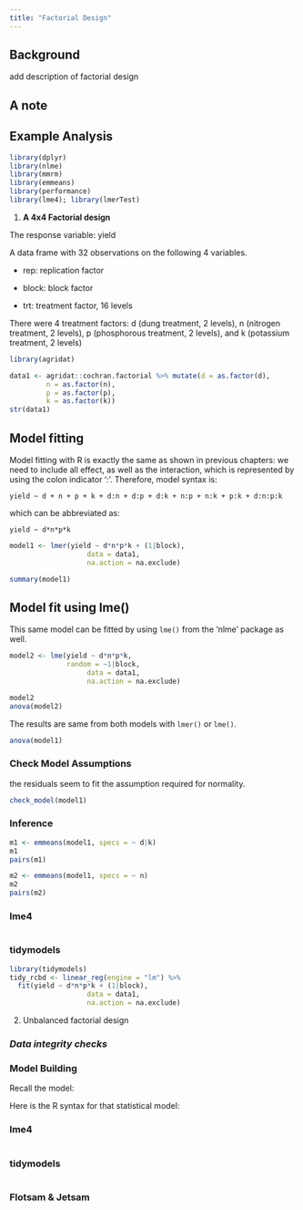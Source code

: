 ```yaml
---
title: "Factorial Design"
---
```


## Background

add description of factorial design

::: callout-note
## A note
:::

## Example Analysis

```r
library(dplyr) 
library(nlme)
library(mmrm)
library(emmeans)
library(performance)
library(lme4); library(lmerTest)

```

1.  **A 4x4 Factorial design**

The response variable: yield

A data frame with 32 observations on the following 4 variables.

-   rep: replication factor

-   block: block factor

-   trt: treatment factor, 16 levels

There were 4 treatment factors: d (dung treatment, 2 levels), n (nitrogen treatment, 2 levels), p (phosphorous treatment, 2 levels), and k (potassium treatment, 2 levels)

```r
library(agridat)

data1 <- agridat::cochran.factorial %>% mutate(d = as.factor(d),
         n = as.factor(n),
         p = as.factor(p),
         k = as.factor(k))
str(data1)

```

## Model fitting

Model fitting with R is exactly the same as shown in previous chapters: we need to include all effect, as well as the interaction, which is represented by using the colon indicator ‘:’. Therefore, model syntax is:

`yield ~ d + n + p + k + d:n + d:p + d:k + n:p + n:k + p:k + d:n:p:k`

which can be abbreviated as:

`yield ~ d*n*p*k`

```r

model1 <- lmer(yield ~ d*n*p*k + (1|block),
                   data = data1, 
                   na.action = na.exclude)

summary(model1)
```

::: callout-note
## Model fit using lme()

This same model can be fitted by using `lme()` from the 'nlme' package as well.

```r
model2 <- lme(yield ~ d*n*p*k,
              random = ~1|block,
                   data = data1, 
                   na.action = na.exclude)

model2 
anova(model2)
```

The results are same from both models with `lmer()` or `lme()`.
:::

```r
anova(model1)
```

### Check Model Assumptions

the residuals seem to fit the assumption required for normality.

```r
check_model(model1)
```

### Inference

```r

m1 <- emmeans(model1, specs = ~ d|k)
m1
pairs(m1)
```

```r

m2 <- emmeans(model1, specs = ~ n)
m2
pairs(m2)
```

::: panel-tabset
### lme4

```r

```

### tidymodels

```r
library(tidymodels)
tidy_rcbd <- linear_reg(engine = "lm") %>% 
  fit(yield ~ d*n*p*k + (1|block),
                   data = data1, 
                   na.action = na.exclude)
```
:::


2. Unbalanced factorial design

### *Data integrity checks*

### Model Building

::: column-margin
Recall the model:

$$        $$
:::

Here is the R syntax for that statistical model:

::: panel-tabset
### lme4

```r

```

### tidymodels

```r

```
:::

### Flotsam & Jetsam
